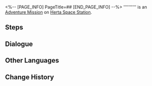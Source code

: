 <%-- [PAGE_INFO]
PageTitle=##
[END_PAGE_INFO] --%>
{{Stub|Dialogue.}}
{{Mission Infobox
|id            = 4140121
|title         = 
|image         = <!--Mission .png-->
|type          = Adventure
|event_name    = 
|chapter       = 
|requirements  = [[Adventure Mission]] ''[[Critter Pick: Nurture]]'' completed
|summary       = <!--official mission summary from Fate's Atlas-->
|characters    = Trailblazer
|startLocation = [[Herta Space Station]] - [[Seclusion Zone]]
|world         = Herta Space Station
|area          = Seclusion Zone
|prev          = Critter Pick: Nurture
|next          = 
|rewards       = 
}}
'''''''''' is an [[Adventure Mission]] on [[Herta Space Station]].

==Steps==


<!--
==Gameplay Notes==

--><!--
==Trial Character==

-->
==Dialogue==
{{Stub Dialogue}}

{{Dialogue End}}

==Other Languages==
{{Other Languages
|en   = 
|zhs  = 
|zht  = 
|ja   = 
|ko   = 
|es   = 
|fr   = 
|ru   = 
|th   = 
|vi   = 
|de   = 
|id   = 
|pt   = 
}}

==Change History==
{{Change History|1.6}}
